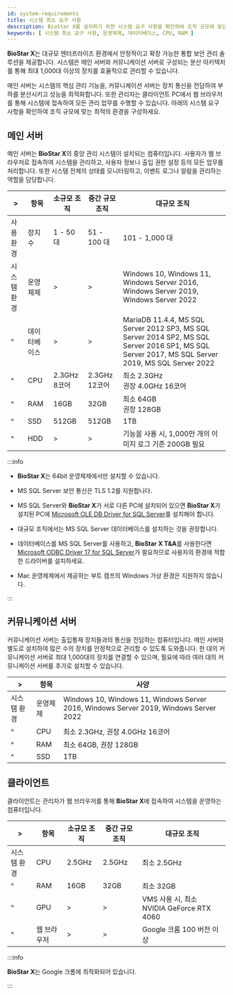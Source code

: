 ```yaml
---
id: system-requirements
title: 시스템 최소 요구 사항
description: BioStar X를 설치하기 위한 시스템 요구 사항을 확인하여 조직 규모에 맞는 최적의 환경을 구성하세요.
keywords: [ 시스템 최소 요구 사항, 운영체제, 데이터베이스, CPU, RAM ]
---
```


**BioStar X**는 대규모 엔터프라이즈 환경에서 안정적이고 확장 가능한 통합 보안 관리 솔루션을 제공합니다. 시스템은 메인 서버와 커뮤니케이션 서버로 구성되는 분산 아키텍처를 통해 최대 1,000대 이상의 장치를 효율적으로 관리할 수 있습니다.

메인 서버는 시스템의 핵심 관리 기능을, 커뮤니케이션 서버는 장치 통신을 전담하여 부하를 분산시키고 성능을 최적화합니다. 또한 관리자는 클라이언트 PC에서 웹 브라우저를 통해 시스템에 접속하여 모든 관리 업무를 수행할 수 있습니다. 아래의 시스템 요구 사항을 확인하여 조직 규모에 맞는 최적의 환경을 구성하세요.


## 메인 서버

메인 서버는 **BioStar X**의 중앙 관리 시스템이 설치되는 컴퓨터입니다. 사용자가 웹 브라우저로 접속하여 시스템을 관리하고, 사용자 정보나 출입 권한 설정 등의 모든 업무를 처리합니다. 또한 시스템 전체의 상태를 모니터링하고, 이벤트 로그나 알람을 관리하는 역할을 담당합니다.

<div className='overflow-x col5--15-10-25'>

| \> | 항목 | 소규모 조직 | 중간 규모 조직 | 대규모 조직 |
| -- | -- | -- | -- | -- |
| 사용 환경 | 장치 수 | 1 - 50 대 | 51 - 100 대 | 101 - 1,000 대 |
| 시스템 환경 | 운영체제 | \> | \> | Windows 10, Windows 11, Windows Server 2016, Windows Server 2019, Windows Server 2022 |
| ^ | 데이터베이스 | \> | \> | MariaDB 11.4.4, MS SQL Server 2012 SP3, MS SQL Server 2014 SP2, MS SQL Server 2016 SP1, MS SQL Server 2017, MS SQL Server 2019, MS SQL Server 2022 |
| ^ | CPU | 2.3GHz 8코어 | 2.3GHz 12코어 | 최소 2.3GHz<br/>권장 4.0GHz 16코어 |
| ^ | RAM | 16GB | 32GB | 최소 64GB<br/>권장 128GB |
| ^ | SSD | 512GB | 512GB | 1TB |
| ^ | HDD | \> | \> | <Cmd sid='common.imageLog' product='2' /> 기능을 사용 시, 1,000만 개의 이미지 로그 기준 200GB 필요 |

</div>

:::info

* **BioStar X**는 64bit 운영체제에서만 설치할 수 있습니다.

* MS SQL Server 보안 통신은 TLS 1.2를 지원합니다.

* MS SQL Server와 **BioStar X**가 서로 다른 PC에 설치되어 있으면 **BioStar X**가 설치된 PC에 [Microsoft OLE DB Driver for SQL Server](https://learn.microsoft.com/sql/connect/oledb/download-oledb-driver-for-sql-server)를 설치해야 합니다.

* 대규모 조직에서는 MS SQL Server 데이터베이스를 설치하는 것을 권장합니다.

* 데이터베이스를 MS SQL Server를 사용하고, **BioStar X T&A**를 사용한다면 [Microsoft ODBC Driver 17 for SQL Server](https://learn.microsoft.com/ko-kr/sql/connect/odbc/download-odbc-driver-for-sql-server?view=sql-server-ver16#version-17)가 필요하므로 사용자의 환경에 적합한 드라이버를 설치하세요.

* Mac 운영체제에서 제공하는 부트 캠프의 Windows 가상 환경은 지원하지 않습니다.

:::

## 커뮤니케이션 서버

커뮤니케이션 서버는 출입통제 장치들과의 통신을 전담하는 컴퓨터입니다. 메인 서버와 별도로 설치하여 많은 수의 장치를 안정적으로 관리할 수 있도록 도와줍니다. 한 대의 커뮤니케이션 서버로 최대 1,000대의 장치를 연결할 수 있으며, 필요에 따라 여러 대의 커뮤니케이션 서버를 추가로 설치할 수 있습니다.

<div className='overflow-x'>

| \> | 항목 | 사양 |
| -- | -- | -- |
| 시스템 환경 | 운영체제 | Windows 10, Windows 11, Windows Server 2016, Windows Server 2019, Windows Server 2022 |
| ^ | CPU | 최소 2.3GHz, 권장 4.0GHz 16코어 |
| ^ | RAM | 최소 64GB, 권장 128GB |
| ^ | SSD | 1TB |

</div>


## 클라이언트

클라이언트는 관리자가 웹 브라우저를 통해 **BioStar X**에 접속하여 시스템을 운영하는 컴퓨터입니다.

<div className='overflow-x'>

| \> | 항목 | 소규모 조직 | 중간 규모 조직 | 대규모 조직 |
| -- | -- | -- | -- | -- |
| 시스템 환경 | CPU | 2.5GHz | 2.5GHz | 최소 2.5GHz |
| ^ | RAM | 16GB | 32GB | 최소 32GB |
| ^ | GPU | \> | \> | VMS 사용 시, 최소 NVIDIA GeForce RTX 4060 |
| ^ | 웹 브라우저 | \> | \> | Google 크롬 100 버전 이상 |

</div>

:::info

**BioStar X**는 Google 크롬에 최적화되어 있습니다.

:::